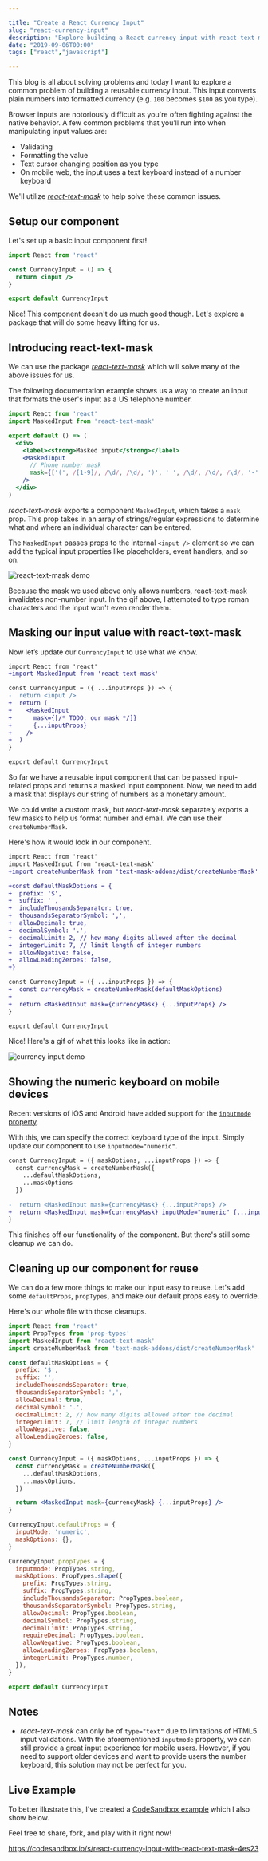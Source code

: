 ```yaml
---

title: "Create a React Currency Input"
slug: "react-currency-input"
description: "Explore building a React currency input with react-text-mask with support for mobile keyboards."
date: "2019-09-06T00:00"
tags: ["react","javascript"]

---
```


This blog is all about solving problems and today I want to explore a common problem of building a reusable currency input. This input converts plain numbers into formatted currency (e.g. `100` becomes `$100` as you type). 

Browser inputs are notoriously difficult as you're often fighting against the native behavior. A few common problems that you’ll run into when manipulating input values are:

- Validating
- Formatting the value
- Text cursor changing position as you type
- On mobile web, the input uses a text keyboard instead of a number keyboard

We'll utilize *[react-text-mask](https://github.com/text-mask/text-mask/tree/master/react#readme)* to help solve these common issues.

## Setup our component

Let's set up a basic input component first!

```jsx
import React from 'react'

const CurrencyInput = () => {
  return <input />
}

export default CurrencyInput
```

Nice! This component doesn't do us much good though. Let's explore a package that will do some heavy lifting for us.

## Introducing react-text-mask

We can use the package *[react-text-mask](https://github.com/text-mask/text-mask/tree/master/react#readme)* which will solve many of the above issues for us. 

The following documentation example shows us a way to create an input that formats the user's input as a US telephone number.

```jsx
import React from 'react'
import MaskedInput from 'react-text-mask'

export default () => (
  <div>
    <label><strong>Masked input</strong></label>
    <MaskedInput
      // Phone number mask
      mask={['(', /[1-9]/, /\d/, /\d/, ')', ' ', /\d/, /\d/, /\d/, '-', /\d/, /\d/, /\d/, /\d/]}
    />
  </div>
)
```

*react-text-mask* exports a component `MaskedInput`, which takes a `mask` prop. This prop takes in an array of strings/regular expressions to determine what and where an individual character can be entered. 

The `MaskedInput` passes props to the internal `<input />` element so we can add the typical input properties like placeholders, event handlers, and so on.

![react-text-mask demo](//images.ctfassets.net/yqt11gq08a4r/6o1prt5AmamHAVklleXvV6/8d4c0a0ca725083dfbe4dc855f7d4de2/Screen_Recording_2019-09-02_at_03-14538e5f-5fa4-4464-ad09-8958fbe71c88.40_PM.gif)

Because the mask we used above only allows numbers, react-text-mask invalidates non-number input. In the gif above, I attempted to type roman characters and the input won't even render them.

## Masking our input value with react-text-mask

Now let’s update our `CurrencyInput` to use what we know.

```diff
import React from 'react'
+import MaskedInput from 'react-text-mask'

const CurrencyInput = ({ ...inputProps }) => {
-  return <input />
+  return (
+    <MaskedInput
+      mask={[/* TODO: our mask */]}
+      {...inputProps}
+    />
+  )
}

export default CurrencyInput
```

So far we have a reusable input component that can be passed input-related props and returns a masked input component. Now, we need to add a mask that displays our string of numbers as a monetary amount.

We could write a custom mask, but *react-text-mask* separately exports a few masks to help us format number and email. We can use their `createNumberMask`.

Here's how it would look in our component.

```diff
import React from 'react'
import MaskedInput from 'react-text-mask'
+import createNumberMask from 'text-mask-addons/dist/createNumberMask'

+const defaultMaskOptions = {
+  prefix: '$',
+  suffix: '',
+  includeThousandsSeparator: true,
+  thousandsSeparatorSymbol: ',',
+  allowDecimal: true,
+  decimalSymbol: '.',
+  decimalLimit: 2, // how many digits allowed after the decimal
+  integerLimit: 7, // limit length of integer numbers
+  allowNegative: false,
+  allowLeadingZeroes: false,
+}

const CurrencyInput = ({ ...inputProps }) => {
+  const currencyMask = createNumberMask(defaultMaskOptions)
+
+  return <MaskedInput mask={currencyMask} {...inputProps} />
}

export default CurrencyInput
```

Nice! Here's a gif of what this looks like in action:

![currency input demo](//images.ctfassets.net/yqt11gq08a4r/73J73GVPs7ltrOctP24P2O/26839b1efdd3b5580afa7370bf515db0/currency_input_demo.gif)

## Showing the numeric keyboard on mobile devices

Recent versions of iOS and Android have added support for the [`inputmode`  property](https://developer.mozilla.org/en-US/docs/Web/HTML/Global_attributes/inputmode). 

With this, we can specify the correct keyboard type of the input. Simply update our component to use `inputmode="numeric"`. 

```diff
const CurrencyInput = ({ maskOptions, ...inputProps }) => {
  const currencyMask = createNumberMask({
    ...defaultMaskOptions,
    ...maskOptions
  })

-  return <MaskedInput mask={currencyMask} {...inputProps} />
+  return <MaskedInput mask={currencyMask} inputMode="numeric" {...inputProps} />
}
```

This finishes off our functionality of the component. But there's still some cleanup we can do.

## Cleaning up our component for reuse

We can do a few more things to make our input easy to reuse. Let's add some `defaultProps`, `propTypes`, and make our default props easy to override. 

Here's our whole file with those cleanups.

```jsx
import React from 'react'
import PropTypes from 'prop-types'
import MaskedInput from 'react-text-mask'
import createNumberMask from 'text-mask-addons/dist/createNumberMask'

const defaultMaskOptions = {
  prefix: '$',
  suffix: '',
  includeThousandsSeparator: true,
  thousandsSeparatorSymbol: ',',
  allowDecimal: true,
  decimalSymbol: '.',
  decimalLimit: 2, // how many digits allowed after the decimal
  integerLimit: 7, // limit length of integer numbers
  allowNegative: false,
  allowLeadingZeroes: false,
}

const CurrencyInput = ({ maskOptions, ...inputProps }) => {
  const currencyMask = createNumberMask({
    ...defaultMaskOptions,
    ...maskOptions,
  })

  return <MaskedInput mask={currencyMask} {...inputProps} />
}

CurrencyInput.defaultProps = {
  inputMode: 'numeric',
  maskOptions: {},
}

CurrencyInput.propTypes = {
  inputmode: PropTypes.string,
  maskOptions: PropTypes.shape({
    prefix: PropTypes.string,
    suffix: PropTypes.string,
    includeThousandsSeparator: PropTypes.boolean,
    thousandsSeparatorSymbol: PropTypes.string,
    allowDecimal: PropTypes.boolean,
    decimalSymbol: PropTypes.string,
    decimalLimit: PropTypes.string,
    requireDecimal: PropTypes.boolean,
    allowNegative: PropTypes.boolean,
    allowLeadingZeroes: PropTypes.boolean,
    integerLimit: PropTypes.number,
  }),
}

export default CurrencyInput
```

## Notes

- *react-text-mask* can only be of `type="text"` due to limitations of HTML5 input validations. With the aforementioned `inputmode` property, we can still provide a great input experience for mobile users. However, if you need to support older devices and want to provide users the number keyboard, this solution may not be perfect for you.

## Live Example

To better illustrate this, I've created a [CodeSandbox example](https://codesandbox.io/embed/react-currency-input-with-react-text-mask-4es23) which I also show below.

Feel free to share, fork, and play with it right now!

https://codesandbox.io/s/react-currency-input-with-react-text-mask-4es23